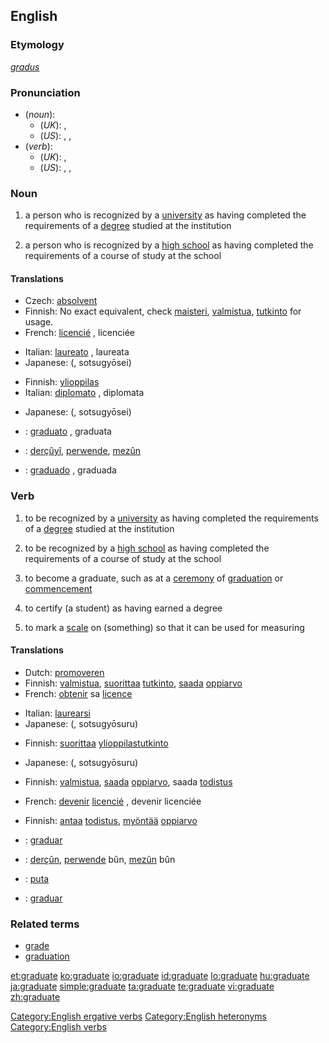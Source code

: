 ==English==
{{wikipedia}}

===Etymology===
{{L.}} ''[[gradus]]''

===Pronunciation===
* (''noun''):
** (''UK''): {{IPA|/ˈgrædjuət/}}, {{SAMPA|/"gr{dju@t/}}
** (''US''): {{enPR|grăjʹo͞o-ĭt}}, {{IPA|/ˈgrædʒuɪt/}}, {{SAMPA|/"gr{dZuIt/}}
* (''verb''):
** (''UK''): {{IPA|/ˈgrædjueɪt/}}, {{SAMPA|/"gr{djueIt/}}
** (''US''): {{enPR|grăjʹo͞o-āt}}, {{IPA|/ˈgrædʒueɪt/}}, {{SAMPA|/"gr{dZueIt/}}

===Noun===
{{en-noun}}

# a person who is recognized by a [[university]] as having completed the requirements of a [[degree]] studied at the institution
# {{context|US}} a person who is recognized by a [[high school]] as having completed the requirements of a course of study at the school

====Translations====
{{trans-top|from a university}}
* Czech: [[absolvent]] {{m}}
* Finnish: No exact equivalent, check [[maisteri]], [[valmistua]], [[tutkinto]] for usage.
* French: [[licencié]] {{m}}, licenciée {{f}}
{{trans-mid}}
* Italian: [[laureato]] {{m}}, laureata {{f}}
* Japanese: {{Jpan|[[卒業生]]}} ({{Jpan|[[そつぎょうせい]]}}, sotsugyōsei)
{{trans-bottom}}

{{trans-top|US: from a high school}}
* Finnish: [[ylioppilas]]
* Italian: [[diplomato]] {{m}}, diplomata {{f}}
{{trans-mid}}
* Japanese: {{Jpan|[[卒業生]]}} ({{Jpan|[[そつぎょうせい]]}}, sotsugyōsei)
{{trans-bottom}}

{{checktrans}}
* {{ttbc|Interlingua}}: [[graduato]] {{m}}, graduata {{f}}
* {{ttbc|Kurdish}}: [[derçûyî]], [[perwende]], [[mezûn]]
* {{ttbc|Spanish}}: [[graduado]] {{m}}, graduada {{f}}

===Verb===
{{en-verb|graduat|ing}}

# {{intransitive}} to be recognized by a [[university]] as having completed the requirements of a [[degree]] studied at the institution
# {{context|intransitive|US}} to be recognized by a [[high school]] as having completed the requirements of a course of study at the school
# {{intransitive}} to become a graduate, such as at a [[ceremony]] of [[graduation]] or [[commencement]]
# {{context|transitive|ergative}} to certify (a student) as having earned a degree
# {{transitive}} to mark a [[scale]] on (something) so that it can be used for measuring

====Translations====
{{trans-top|be recognized by a university as having completed the requirements of a degree}}
* Dutch: [[promoveren]]
* Finnish: [[valmistua]], [[suorittaa]] [[tutkinto]], [[saada]] [[oppiarvo]]
* French: [[obtenir]] sa [[licence#French|licence]]
{{trans-mid}}
* Italian: [[laurearsi]]
* Japanese: {{Jpan|[[卒業する]]}} ({{Jpan|[[そつぎょうする]]}}, sotsugyōsuru)
{{trans-bottom}}

{{trans-top|US: be recognized by a high school as having completed the requirements of a course of study}}
* Finnish: [[suorittaa]] [[ylioppilastutkinto]]
{{trans-mid}}
* Japanese: {{Jpan|[[卒業する]]}} ({{Jpan|[[そつぎょうする]]}}, sotsugyōsuru)
{{trans-bottom}}

{{trans-top|become a graduate at a ceremony}}
* Finnish: [[valmistua]], [[saada]] [[oppiarvo]], saada [[todistus]]
{{trans-mid}}
* French: [[devenir]] [[licencié]] {{m}}, devenir licenciée {{f}}
{{trans-bottom}}

{{trans-top|transitive: certify (a student) as having earned a degree}}
* Finnish: [[antaa]] [[todistus]], [[myöntää]] [[oppiarvo]]
{{trans-mid}}
{{trans-bottom}}

{{trans-top|to mark a scale on (something) so it can be used for measuring}}
{{trans-mid}}
{{trans-bottom}}

{{checktrans}}
* {{ttbc|Interlingua}}: [[graduar]]
* {{ttbc|Kurdish}}: [[derçûn]], [[perwende]] bûn, [[mezûn]] bûn
* {{ttbc|Maori}}: [[puta#Maori|puta]]
* {{ttbc|Spanish}}: [[graduar]]

===Related terms===
* [[grade]]
* [[graduation]]

[[Category:English ergative verbs]]
[[Category:English heteronyms]]
[[Category:English verbs]]

[[et:graduate]]
[[ko:graduate]]
[[io:graduate]]
[[id:graduate]]
[[lo:graduate]]
[[hu:graduate]]
[[ja:graduate]]
[[simple:graduate]]
[[ta:graduate]]
[[te:graduate]]
[[vi:graduate]]
[[zh:graduate]]